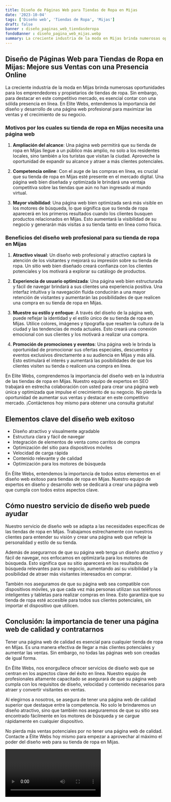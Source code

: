 ```yaml
---
title: Diseño de Páginas Web para Tiendas de Ropa en Mijas
date: '2023-10-04'
tags: ['Diseño web', 'Tiendas de Ropa', 'Mijas']
draft: false
banner : diseño_paginas_web_tiendasderopa
fondoBanner : diseño_pagina_web_mijas.webp
summary: La creciente industria de la moda en Mijas brinda numerosas oportunidades para los emprendedores y propietarios de tiendas de ropa. Sin embargo, para destacar en este competitivo mercado, es esencial contar con una sólida presencia en línea. En Elite Webs, entendemos la importancia del diseño y desarrollo de una página web profesional para maximizar las ventas y el crecimiento de su negocio.
---
```


## Diseño de Páginas Web para Tiendas de Ropa en Mijas: Mejore sus Ventas con una Presencia Online

La creciente industria de la moda en Mijas brinda numerosas oportunidades para los emprendedores y propietarios de tiendas de ropa. Sin embargo, para destacar en este competitivo mercado, es esencial contar con una sólida presencia en línea. En Elite Webs, entendemos la importancia del diseño y desarrollo de una página web profesional para maximizar las ventas y el crecimiento de su negocio.

### Motivos por los cuales su tienda de ropa en Mijas necesita una página web

1. **Ampliación del alcance**: Una página web permitirá que su tienda de ropa en Mijas llegue a un público más amplio, no solo a los residentes locales, sino también a los turistas que visitan la ciudad. Aproveche la oportunidad de expandir su alcance y atraer a más clientes potenciales.

2. **Competencia online**: Con el auge de las compras en línea, es crucial que su tienda de ropa en Mijas esté presente en el mercado digital. Una página web bien diseñada y optimizada le brindará una ventaja competitiva sobre las tiendas que aún no han ingresado al mundo virtual.

3. **Mayor visibilidad**: Una página web bien optimizada será más visible en los motores de búsqueda, lo que significa que su tienda de ropa aparecerá en los primeros resultados cuando los clientes busquen productos relacionados en Mijas. Esto aumentará la visibilidad de su negocio y generarán más visitas a su tienda tanto en línea como física.

### Beneficios del diseño web profesional para su tienda de ropa en Mijas

1. **Atractivo visual**: Un diseño web profesional y atractivo captará la atención de los visitantes y mejorará su impresión sobre su tienda de ropa. Un sitio web bien diseñado creará confianza con los clientes potenciales y los motivará a explorar su catálogo de productos.

2. **Experiencia de usuario optimizada**: Una página web bien estructurada y fácil de navegar brindará a sus clientes una experiencia positiva. Una interfaz intuitiva y la navegación fluida conducirán a una mayor retención de visitantes y aumentarán las posibilidades de que realicen una compra en su tienda de ropa en Mijas.

3. **Muestre su estilo y enfoque**: A través del diseño de la página web, puede reflejar la identidad y el estilo único de su tienda de ropa en Mijas. Utilice colores, imágenes y tipografía que resalten la cultura de la ciudad y las tendencias de moda actuales. Esto creará una conexión emocional con sus clientes y los motivará a realizar una compra.

4. **Promoción de promociones y eventos**: Una página web le brinda la oportunidad de promocionar sus ofertas especiales, descuentos y eventos exclusivos directamente a su audiencia en Mijas y más allá. Esto estimulará el interés y aumentará las posibilidades de que los clientes visiten su tienda o realicen una compra en línea.

En Elite Webs, comprendemos la importancia del diseño web en la industria de las tiendas de ropa en Mijas. Nuestro equipo de expertos en SEO trabajará en estrecha colaboración con usted para crear una página web única y optimizada que impulse el crecimiento de su negocio. No pierda la oportunidad de aumentar sus ventas y destacar en este competitivo mercado. ¡Contáctenos hoy mismo para obtener una consulta gratuita!

<GifSeo />

<Cta />

## Elementos clave del diseño web exitoso

- Diseño atractivo y visualmente agradable
- Estructura clara y fácil de navegar
- Integración de elementos de venta como carritos de compra
- Optimización del sitio para dispositivos móviles
- Velocidad de carga rápida
- Contenido relevante y de calidad
- Optimización para los motores de búsqueda

En Élite Webs, entendemos la importancia de todos estos elementos en el diseño web exitoso para tiendas de ropa en Mijas. Nuestro equipo de expertos en diseño y desarrollo web se dedicará a crear una página web que cumpla con todos estos aspectos clave.

## Cómo nuestro servicio de diseño web puede ayudar

Nuestro servicio de diseño web se adapta a las necesidades específicas de las tiendas de ropa en Mijas. Trabajamos estrechamente con nuestros clientes para entender su visión y crear una página web que refleje la personalidad y estilo de su tienda.

Además de asegurarnos de que su página web tenga un diseño atractivo y fácil de navegar, nos enfocamos en optimizarla para los motores de búsqueda. Esto significa que su sitio aparecerá en los resultados de búsqueda relevantes para su negocio, aumentando así su visibilidad y la posibilidad de atraer más visitantes interesados en comprar.

También nos aseguramos de que su página web sea compatible con dispositivos móviles, ya que cada vez más personas utilizan sus teléfonos inteligentes y tabletas para realizar compras en línea. Esto garantiza que su tienda de ropa esté accesible para todos sus clientes potenciales, sin importar el dispositivo que utilicen.

## Conclusión: la importancia de tener una página web de calidad y contratarnos

Tener una página web de calidad es esencial para cualquier tienda de ropa en Mijas. Es una manera efectiva de llegar a más clientes potenciales y aumentar las ventas. Sin embargo, no todas las páginas web son creadas de igual forma.

En Élite Webs, nos enorgullece ofrecer servicios de diseño web que se centran en los aspectos clave del éxito en línea. Nuestro equipo de profesionales altamente capacitado se asegurará de que su página web cumpla con los requisitos de diseño, velocidad y contenido necesarios para atraer y convertir visitantes en ventas.

Al elegirnos a nosotros, se asegura de tener una página web de calidad superior que destaque entre la competencia. No solo le brindaremos un diseño atractivo, sino que también nos aseguraremos de que su sitio sea encontrado fácilmente en los motores de búsqueda y se cargue rápidamente en cualquier dispositivo.

No pierda más ventas potenciales por no tener una página web de calidad. Contacte a Élite Webs hoy mismo para empezar a aprovechar al máximo el poder del diseño web para su tienda de ropa en Mijas.

<Video />

<CtaBot job='Tiendas de Ropa' city='Mijas'/>

<Gmaps query='Mijas+españa+maps' />